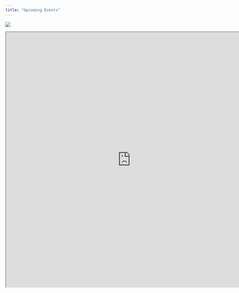 ```yaml
---
title: "Upcoming Events"
---
```


:::{.aside}
![](assets/upcoming_events_oxen.png)
:::


<iframe width="780" height="800" src="https://docs.google.com/document/d/e/2PACX-1vTx1v34JksaSsrfgQSoKy759WIuwAW9_IRW_4bF5pw06ugBb-uIh5OsNX1EXS_XHpaIPUcpoeK1DSN6/pub?embedded=true"></iframe>



